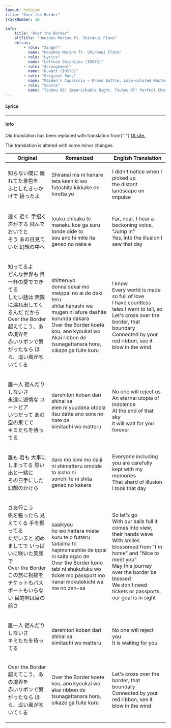 ```yaml
---
layout: holoism
title: "Over the Border"
trackNumber: 10

info:
    title: "Over the Border"
    altTitle: "Houshou Marine ft. Shiranui Flare"
    extras:
        - role: "Singer"
          name: "Houshou Marine ft. Shiranui Flare"
        - role: "Lyrics"
          name: "Lettuce Shichijou (IOSYS)"
        - role: "Arrangement"
          name: "D.watt (IOSYS)"
        - role: "Original Song"
          name: "Maiden's Capriccio ~ Dream Battle, Love-colored Master Spark, Necrofantasia"
        - role: "Source"
          name: "Touhou 08: Imperishable Night, Touhou 07: Perfect Cherry Blossom"
---
```


<div className="mt-4" id="lyrics-transcript">
    <h4 className="text-lg font-semibold py-2">Lyrics</h4>
    <hr className="border-gray-500" />
    <div className="alert alert-info" id="disclaimer-box" role="alert">
        <h4 className="text-center text-xl font-semibold text-inherit py-2">Info</h4>
        <p className="text-center">
            <p>
                Old translation has been replaced with translation from{" "}
                <a href="https://www.dlsite.com/eng/work/=/product_id/RE295773.html">DLsite.</a>
            </p>
            <p>The translation is altered with some minor changes.</p>
        </p>
    </div>
    <table className="lyrics-table lyrics-box" id="lyrics" rules="none">
        <thead className="text-center bg-gray-700 text-white">
            <tr>
                <th scope="col">Original</th>
                <th scope="col">Romanized</th>
                <th scope="col">English Translation</th>
            </tr>
        </thead>
        <tbody>
            <tr>
                <td lang="ja" scope="row">
                    <p>
                        <span class="song-marine">知らない間に 離れてた景色を</span>
                        <br />
                        <span class="song-marine">ふとしたきっかけで 拾ったよ</span>
                        <br />
                    </p>
                </td>
                <td>
                    <p>
                        <span class="song-marine">Shiranai ma ni hanare teta keshiki wo</span>
                        <br />
                        <span class="song-marine">futoshita kikkake de hirotta yo</span>
                        <br />
                    </p>
                </td>
                <td>
                    <p>
                        <span class="song-marine">I didn't notice when I picked up</span>
                        <br />
                        <span class="song-marine">the distant landscape on impulse</span>
                        <br />
                    </p>
                </td>
            </tr>
            <tr>
                <td lang="ja" scope="row">
                    <p>
                        <span class="song-marine">遠く 近く 手招く声がする 飛んでおいでと</span>
                        <br />
                        <span class="song-marine">そう あの日見ていた 幻想の中へ</span>
                        <br />
                    </p>
                </td>
                <td>
                    <p>
                        <span class="song-marine">touku chikaku te maneku koe ga suru tonde oide to</span>
                        <br />
                        <span class="song-marine">sou ano hi mite ita genso no naka e</span>
                        <br />
                    </p>
                </td>
                <td>
                    <p>
                        <span class="song-marine">Far, near, I hear a beckoning voice, "Jump in"</span>
                        <br />
                        <span class="song-marine">Yes,</span> into the illusion I saw that day
                        <br />
                    </p>
                </td>
            </tr>
            <tr>
                <td lang="ja" scope="row">
                    <p>
                        <span class="song-marine">知ってるよ</span>
                        <br />
                        どんな世界も 目一杯の愛でできてる
                        <br />
                        <span class="song-marine">したい話は 無限に溢れ出してくるんだ だから</span>
                        <br />
                        Over the Border 超えてこう、あの境界を
                        <br />
                        <span class="song-marine">赤いリボンで繋がったなら ほら、追い風が吹いてくる</span>
                        <br />
                    </p>
                </td>
                <td>
                    <p>
                        <span class="song-marine">shitteruyo</span>
                        <br />
                        donna sekai mo meippai no ai de deki teru
                        <br />
                        <span class="song-marine">
                            shitai hanashi wa mugen ni afure dashite kurunda dakara
                        </span>
                        <br />
                        Over the Border koete kou, ano kyoukai wo
                        <br />
                        <span class="song-marine">
                            Akai ribbon de tsunagattanara hora, oikaze ga fuite kuru
                        </span>
                        <br />
                    </p>
                </td>
                <td>
                    <p>
                        <span class="song-marine">I know</span>
                        <br />
                        Every world is made so full of love
                        <br />
                        <span class="song-marine">I have countless tales I want to tell, so</span>
                        <br />
                        Let's cross over the border, that boundary
                        <br />
                        <span class="song-marine">Connected by your red ribbon, see it blow in the wind</span>
                        <br />
                    </p>
                </td>
            </tr>
            <tr>
                <td lang="ja" scope="row">
                    <p>
                        <span class="song-flare">誰一人 拒んだりしないさ</span>
                        <br />
                        <span class="song-flare">永遠に遊惰な ユートピア</span>
                        <br />
                        <span class="song-marine">いつだって あの空の果てで</span>
                        <br />
                        キミたちを待ってる
                        <br />
                    </p>
                </td>
                <td>
                    <p>
                        <span class="song-flare">darehitori koban dari shinai sa</span>
                        <br />
                        <span class="song-flare">eien ni yuudana utopia</span>
                        <br />
                        <span class="song-marine">itsu datte ano sora no hate de</span>
                        <br />
                        kimitachi wo matteru
                        <br />
                    </p>
                </td>
                <td>
                    <p>
                        <span class="song-flare">No one will reject us</span>
                        <br />
                        <span class="song-flare">An eternal utopia of indolence</span>
                        <br />
                        <span class="song-marine">At the end of that sky</span>
                        <br />
                        it will wait for you forever
                        <br />
                    </p>
                </td>
            </tr>
            <tr>
                <td lang="ja" scope="row">
                    <p>
                        <span class="song-marine">誰も 君も 大事にしまってる 思い出と一緒に</span>
                        <br />
                        <span class="song-marine">その日手にした 幻想のかけら</span>
                        <br />
                    </p>
                </td>
                <td>
                    <p>
                        <span class="song-marine">
                            dare mo kimi mo daiji ni shimatteru omoide to issho ni
                        </span>
                        <br />
                        <span class="song-marine">sonohi te ni shita genso no kakera</span>
                        <br />
                    </p>
                </td>
                <td>
                    <p>
                        <span class="song-marine">
                            Everyone including you are carefully kept with my memories
                        </span>
                        <br />
                        <span class="song-marine">That shard of illusion I took that day</span>
                        <br />
                    </p>
                </td>
            </tr>
            <tr>
                <td lang="ja" scope="row">
                    <p>
                        <span class="song-marine">さあ行こう</span>
                        <br />
                        帆を張ったら 見えてくる 手を振ってる
                        <br />
                        <span class="song-marine">ただいまと 初めましてで いっぱいに咲いた笑顔で</span>
                        <br />
                        Over the Border この旅に祝福を
                        <br />
                        <span class="song-marine">チケットもパスポートもいらない 目的地は目の前さ</span>
                        <br />
                    </p>
                </td>
                <td>
                    <p>
                        <span class="song-marine">saaikyou</span>
                        <br />
                        ho wo hattara miete kuru te o futteru
                        <br />
                        <span class="song-marine">tadaima to hajimemashite de ippai ni saita egao de</span>
                        <br />
                        Over the Border kono tabi ni shukufuku wo
                        <br />
                        <span class="song-marine">
                            ticket mo passport mo iranai mokutekichi wa me no zen-sa
                        </span>
                        <br />
                    </p>
                </td>
                <td>
                    <p>
                        <span class="song-marine">So let's go</span>
                        <br />
                        With our sails full it comes into view, their hands wave
                        <br />
                        <span class="song-marine">
                            With smiles blossomed from "I'm home" and "Nice to meet you"
                        </span>
                        <br />
                        May this journey over the border be blessed
                        <br />
                        <span class="song-marine">
                            We don't need tickets or passports, our goal is in sight
                        </span>
                        <br />
                    </p>
                </td>
            </tr>
            <tr>
                <td lang="ja" scope="row">
                    <p>
                        <span class="song-flare">誰一人 拒んだりしないさ</span>
                        <br />
                        キミたちを待ってる
                        <br />
                    </p>
                </td>
                <td>
                    <p>
                        <span class="song-flare">darehitori koban dari shinai sa</span>
                        <br />
                        kimitachi wo matteru
                        <br />
                    </p>
                </td>
                <td>
                    <p>
                        <span class="song-flare">No one will reject you</span>
                        <br />
                        It is waiting for you
                        <br />
                    </p>
                </td>
            </tr>
            <tr>
                <td lang="ja" scope="row">
                    <p>
                        Over the Border 超えてこう、あの境界を
                        <br />
                        赤いリボンで繋がったなら ほら、追い風が吹いてくる
                        <br />
                    </p>
                </td>
                <td>
                    <p>
                        Over the Border koete kou, ano kyoukai wo
                        <br />
                        akai ribbon de tsunagattanara hora, oikaze ga fuite kuru
                        <br />
                    </p>
                </td>
                <td>
                    <p>
                        Let's cross over the border, that boundary
                        <br />
                        Connected by your red ribbon, see it blow in the wind
                        <br />
                    </p>
                </td>
            </tr>
        </tbody>
    </table>
</div>
